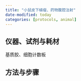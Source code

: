 ```yaml
---
title: "小鼠皮下植瘤、药物腹腔注射"
date-modified: today
categories: [protocols, animal]
---
```


## 仪器、试剂与耗材

基质胶、细胞计数板

## 方法与步骤
